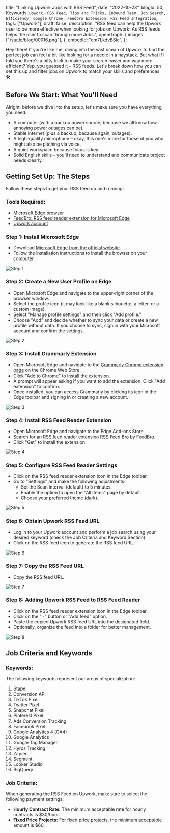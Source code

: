   title: "Linking Upwork Jobs with RSS Feed",
  date: "2022-10-23",
  blogId: 50,
  Keywords: `Upwork, RSS Feed, Tips and Tricks, Inbound Team, Job Search, Efficiency, Google Chrome, Feedbro Extension, RSS Feed Integration`,
  tags: ["Upwork"],
  draft: false,
  description:
    "RSS feed can help the Upwork user to be more effective when looking for jobs on Upwork. As RSS feeds helps the user to scan through more Jobs.",
  openGraph: {
    images: ["/static/blog/00016.png"],
  },
  embedId: "cm7LkdvBSic",
};

Hey there! If you're like me, diving into the vast ocean of Upwork to find the perfect job can feel a bit like looking for a needle in a haystack. But what if I told you there's a nifty trick to make your search easier and way more efficient? Yep, you guessed it – RSS feeds. Let's break down how you can set this up and filter jobs on Upwork to match your skills and preferences. 🛠️

## Before We Start: What You'll Need

Alright, before we dive into the setup, let's make sure you have everything you need:

- A computer (with a backup power source, because we all know how annoying power outages can be).
- Stable internet (plus a backup, because again, outages).
- A high-quality microphone – okay, this one's more for those of you who might also be pitching via voice.
- A quiet workspace because focus is key.
- Solid English skills – you'll need to understand and communicate project needs clearly.

## Getting Set Up: The Steps

Follow these steps to get your RSS feed up and running:

### Tools Required:

- [Microsoft Edge browser](https://www.microsoft.com/en-us/edge/download?form=MA13FJ)
- [FeedBro: RSS feed reader extension for Microsoft Edge](https://chrome.google.com/webstore/detail/feedbro/mefgmmbdailogpfhfblcnnjfmnpnmdfa?hl=en)
- [Upwork account](https://www.upwork.com)

### Step 1: Install Microsoft Edge

- Download [Microsoft Edge from the official website](https://www.microsoft.com/en-us/edge/download?form=MA13FJ).
- Follow the installation instructions to install the browser on your computer.

![Step 1](/static/blog/94/001.png)

### Step 2: Create a New User Profile on Edge

- Open Microsoft Edge and navigate to the upper-right corner of the browser window.
- Select the profile icon (it may look like a blank silhouette, a letter, or a custom image).
- Select "Manage profile settings" and then click "Add profile."
- Choose "Add" and decide whether to sync your data or create a new profile without data. If you choose to sync, sign in with your Microsoft account and confirm the settings.

![Step 2](/static/blog/94/002.png)

### Step 3: Install Grammarly Extension

- Open Microsoft Edge and navigate to the [Grammarly Chrome extension page](https://chrome.google.com/webstore/detail/grammarly-for-chrome/kbfnbcaeplbcioakkpcpgfkobkghlhen) on the Chrome Web Store.
- Click "Add to Chrome" to install the extension.
- A prompt will appear asking if you want to add the extension. Click "Add extension" to confirm.
- Once installed, you can access Grammarly by clicking its icon in the Edge toolbar and signing in or creating a new account.

![Step 3](/static/blog/94/003.png)

### Step 4: Install RSS Feed Reader Extension

- Open Microsoft Edge and navigate to the Edge Add-ons Store.
- Search for an RSS feed reader extension [RSS Feed Bro by FeedBro](https://chrome.google.com/webstore/detail/feedbro/mefgmmbdailogpfhfblcnnjfmnpnmdfa?hl=en).
- Click "Get" to install the extension.

![Step 4](/static/blog/94/004.png)

### Step 5: Configure RSS Feed Reader Settings

- Click on the RSS feed reader extension icon in the Edge toolbar.
- Go to "Settings" and make the following adjustments:
  - Set the Scan interval (default) to 5 minutes.
  - Enable the option to open the "All Items" page by default.
  - Choose your preferred theme (dark).

![Step 5](/static/blog/94/005.png)

### Step 6: Obtain Upwork RSS Feed URL

- Log in to your Upwork account and perform a job search using your desired keyword (check the Job Criteria and Keyword Section).
- Click on the RSS feed icon to generate the RSS feed URL.

![Step 6](/static/blog/94/006.png)

### Step 7: Copy the RSS Feed URL

- Copy the RSS feed URL.

![Step 7](/static/blog/94/007.png)

### Step 8: Adding Upwork RSS Feed to RSS Feed Reader

- Click on the RSS feed reader extension icon in the Edge toolbar.
- Click on the "+" button or "Add feed" option.
- Paste the copied Upwork RSS feed URL into the designated field.
- Optionally, organize the feed into a folder for better management.

![Step 8](/static/blog/94/008.png)

## Job Criteria and Keywords

### Keywords:

The following keywords represent our areas of specialization:

1. Stape
2. Conversion API
3. TikTok Pixel
4. Twitter Pixel
5. Snapchat Pixel
6. Pinterest Pixel
7. Ads Conversion Tracking
8. Facebook Pixel
9. Google Analytics 4 (GA4)
10. Google Analytics
11. Google Tag Manager
12. Hyros Tracking
13. Zapier
14. Segment
15. Looker Studio
16. BigQuery

### Job Criteria:

When generating the RSS Feed on Upwork, make sure to select the following payment settings:

- **Hourly Contract Rate:** The minimum acceptable rate for hourly contracts is $30/hour.
- **Fixed Price Projects:** For fixed price projects, the minimum acceptable amount is $60.
